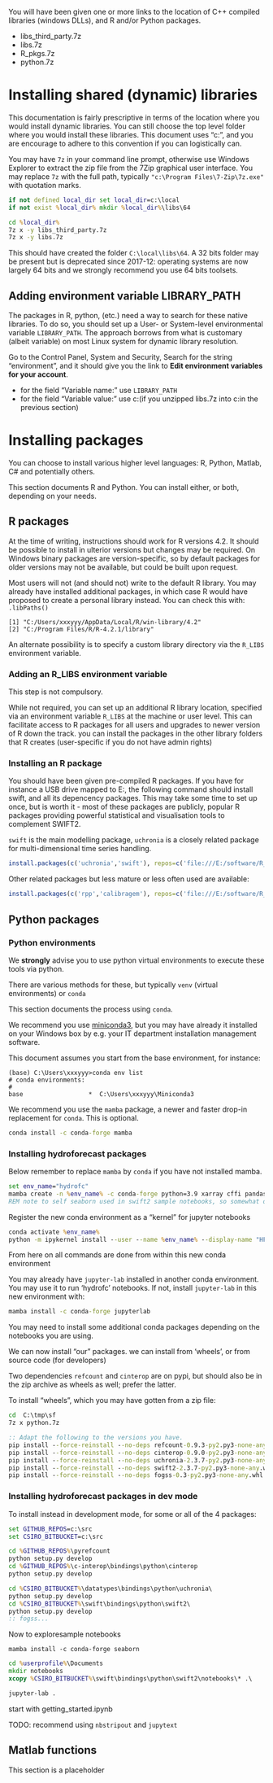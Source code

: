 You will have been given one or more links to the location of C++ compiled libraries (windows DLLs), and R and/or Python packages.

* libs_third_party.7z
* libs.7z
* R_pkgs.7z
* python.7z

# Installing shared (dynamic) libraries

This documentation is fairly prescriptive in terms of the location where you would install dynamic libraries. You can still choose the top level folder where you would install these libraries. This document uses "c:\local", and you are encourage to adhere to this convention if you can logistically can.

You may have `7z` in your command line prompt, otherwise use Windows Explorer to extract the zip file from the 7Zip graphical user interface. You may replace `7z` with the full path, typically `"c:\Program Files\7-Zip\7z.exe"` with quotation marks.

```bat
if not defined local_dir set local_dir=c:\local
if not exist %local_dir% mkdir %local_dir%\libs\64

cd %local_dir%
7z x -y libs_third_party.7z
7z x -y libs.7z
```

This should have created the folder `C:\local\libs\64`. A 32 bits folder may be present but is deprecated since 2017-12: operating systems are now largely 64 bits and we strongly recommend you use 64 bits toolsets.

## Adding environment variable LIBRARY_PATH

The packages in R, python, (etc.) need a way to search for these native libraries. To do so, you should set up a User- or System-level environmental variable `LIBRARY_PATH`. The approach borrows from what is customary (albeit variable) on most Linux system for dynamic library resolution.

Go to the Control Panel, System and Security\System, Search for the string "environment", and it should give you the link to **Edit environment variables for your account**.

* for the field "Variable name:" use `LIBRARY_PATH`
* for the field "Variable value:" use c:\local\libs  (if you unzipped libs.7z into c:\local in the previous section)

# Installing packages

You can choose to install various higher level languages: R, Python, Matlab, C# and potentially others.

This section documents R and Python. You can install either, or both, depending on your needs.

## R packages

At the time of writing, instructions should work for R versions 4.2. It should be possible to install in ulterior versions but changes may be required. On Windows binary packages are version-specific, so by default packages for older versions may not be available, but could be built upon request.

Most users will not (and should not) write to the default R library. You may already have installed additional packages, in which case R would have proposed to create a personal library instead. You can check this with: `.libPaths()`

```
[1] "C:/Users/xxxyyy/AppData/Local/R/win-library/4.2"
[2] "C:/Program Files/R/R-4.2.1/library"             
```

An alternate possibility is to specify a custom library directory via the `R_LIBS` environment variable.

### Adding an R_LIBS environment variable

This step is not compulsory.

While not required, you can set up an additional R library location, specified via an environment variable `R_LIBS` at the machine or user level. This can facilitate access to R packages for all users and upgrades to newer version of R down the track. you can install the packages in the other library folders that R creates (user-specific if you do not have admin rights)

### Installing an R package

You should have been given pre-compiled R packages. If you have for instance a USB drive mapped to E:, the following command should install swift, and all its depencency packages. This may take some time to set up once, but is worth it - most of these packages are publicly, popular R packages providing powerful statistical and visualisation tools to complement SWIFT2.

`swift` is the main modelling package, `uchronia` is a closely related package for multi-dimensional time series handling. 

```R
install.packages(c('uchronia','swift'), repos=c('file:///E:/software/R_pkgs', 'https://cran.csiro.au'), type='win.binary')
```

Other related packages but less mature or less often used are available:

```R
install.packages(c('rpp','calibragem'), repos=c('file:///E:/software/R_pkgs', 'https://cran.csiro.au'), type='win.binary')
```

## Python packages

### __Python environments__

We **strongly** advise you to use python virtual environments to execute these tools via python.

There are various methods for these, but typically `venv` (virtual environments) or `conda`

This section documents the process using `conda`.

We recommend you use [miniconda3](https://docs.conda.io/en/latest/miniconda.html), but you may have already it installed on your Windows box by e.g. your IT department installation management software.

This document assumes you start from the base environment, for instance:

```text
(base) C:\Users\xxxyyy>conda env list
# conda environments:
#
base                  *  C:\Users\xxxyyy\Miniconda3
```

We recommend you use the `mamba` package, a newer and faster drop-in replacement for `conda`. This is optional.

```bat
conda install -c conda-forge mamba
```

### __Installing hydroforecast packages__

Below remember to replace `mamba` by `conda` if you have not installed mamba.

```bat
set env_name="hydrofc"
mamba create -n %env_name% -c conda-forge python=3.9 xarray cffi pandas numpy matplotlib ipykernel jsonpickle netcdf4 seaborn
REM note to self seaborn used in swift2 sample notebooks, so somewhat optional.
```

Register the new conda environment as a "kernel" for jupyter notebooks

```bat
conda activate %env_name%
python -m ipykernel install --user --name %env_name% --display-name "HFC"
```

From here on all commands are done from within this new conda environment

You may already have `jupyter-lab` installed in another conda environment. You may use it to run 'hydrofc' notebooks. If not, install `jupyter-lab` in this new environment with:

```bat
mamba install -c conda-forge jupyterlab
```

You may need to install some additional conda packages depending on the notebooks you are using.

We can now install "our" packages. we can install from 'wheels', or from source code (for developers)

Two dependencies `refcount` and `cinterop` are on pypi, but should also be in the zip archive as wheels as well; prefer the latter.

To install "wheels", which you may have gotten from a zip file:

```bat
cd  C:\tmp\sf
7z x python.7z

:: Adapt the following to the versions you have.
pip install --force-reinstall --no-deps refcount-0.9.3-py2.py3-none-any.whl
pip install --force-reinstall --no-deps cinterop-0.9.0-py2.py3-none-any.whl
pip install --force-reinstall --no-deps uchronia-2.3.7-py2.py3-none-any.whl
pip install --force-reinstall --no-deps swift2-2.3.7-py2.py3-none-any.whl
pip install --force-reinstall --no-deps fogss-0.3-py2.py3-none-any.whl
```

### __Installing hydroforecast packages in dev mode__

To install instead in development mode, for some or all of the 4 packages:

```bat
set GITHUB_REPOS=c:\src
set CSIRO_BITBUCKET=c:\src
```

```bat
cd %GITHUB_REPOS%\pyrefcount
python setup.py develop
cd %GITHUB_REPOS%\c-interop\bindings\python\cinterop
python setup.py develop

cd %CSIRO_BITBUCKET%\datatypes\bindings\python\uchronia\
python setup.py develop
cd %CSIRO_BITBUCKET%\swift\bindings\python\swift2\
python setup.py develop
:: fogss...
```

Now to exploresample notebooks

`mamba install -c conda-forge seaborn`

```bat
cd %userprofile%\Documents
mkdir notebooks
xcopy %CSIRO_BITBUCKET%\swift\bindings\python\swift2\notebooks\* .\

jupyter-lab .
```

start with getting_started.ipynb

TODO: recommend using `nbstripout` and `jupytext`

## Matlab functions

This section is a placeholder
